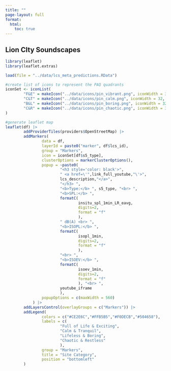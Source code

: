 ```yaml
---
title: ""
page-layout: full
format: 
  html: 
    toc: true
---
```


## Lion CIty Soundscapes

```r
library(leaflet)
library(leaflet.extras)
```

```r

load(file = "../data/lcs_meta_predictions.RData")

#create list of icons to represent the PAQ quadrants
iconSet <- iconList(
        "F&E" = makeIcon("../data/icons/pin_vibrant.png", iconWidth = 32, iconHeight = 32),
        "C&T" = makeIcon("../data/icons/pin_calm.png", iconWidth = 32, iconHeight = 32),
        "B&L" = makeIcon("../data/icons/pin_boring.png", iconWidth = 32, iconHeight = 32),
        "C&R" = makeIcon("../data/icons/pin_chaotic.png", iconWidth = 32, iconHeight = 32)
)

#generate leaflet map
leaflet(df) |> 
        addProviderTiles(providers$OpenStreetMap) |>
        addMarkers(
                data = df, 
                layerId = paste0("marker", df$lcs_id), 
                group = "Markers",
                icon = iconSet[df$s5_type],
                clusterOptions = markerClusterOptions(),
                popup = ~paste0(
                        "<h3 style='color: black'>",
                        " <a href=\'",link_full_youtube,"\'>",
                        lcs_description,"</a>",
                        "</h3> ",
                        "<b>Type:</b> ", s5_type, "<br> ",
                        "<b>SPL:</b> ", 
                        formatC(
                                insitu_spl_1min_LR_eavg,
                                digits=2,
                                format = "f"
                                ),
                        " dB(A) <br> ",
                        "<b>ISOPL:</b> ",
                        formatC(
                                isopl_1min,
                                digits=2,
                                format = "f"
                                ),
                        "<br> ",
                        "<b>ISOEV:</b> ",
                        formatC(
                                isoev_1min,
                                digits=2,
                                format = "f"
                                ), "<br> ",
                        youtube_iframe
                        ), 
                popupOptions = c(maxWidth = 560)
            ) |>
        addLayersControl(overlayGroups = c("Markers")) |>
        addLegend(
                colors = c("#CE2E6C","#FFB5B5","#F0DECB","#504658"),
                labels = c(
                        "Full of Life & Exciting",
                        "Calm & Tranquil",
                        "Lifeless & Boring",
                        "Chaotic & Restless"
                        ),
                group = "Markers",
                title = "Site Category",
                position = "bottomleft"
        ) 

```

